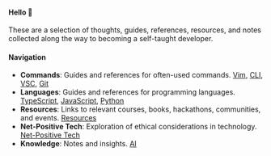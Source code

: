 #### Hello 👋

These are a selection of thoughts, guides, references, resources, and notes collected along the way to becoming a self-taught developer.

#### Navigation

- **Commands**: Guides and references for often-used commands. [Vim](./pages/commands/vim.mdx), [CLI](./pages/commands/cli.mdx), [VSC](./pages/commands/vsc.mdx), [Git](./pages/commands/git.mdx)
- **Languages**: Guides and references for programming languages. [TypeScript](./pages/languages/typescript/index.md), [JavaScript](./pages/languages/javascript/index.md), [Python](./pages/languages/python/index.md)
- **Resources**: Links to relevant courses, books, hackathons, communities, and events. [Resources](./pages/resources/index.md)
- **Net-Positive Tech**: Exploration of ethical considerations in technology. [Net-Positive Tech](./pages/ethics/index.md)
- **Knowledge**: Notes and insights. [AI](./pages/knowledge/ai/index.mdx)
